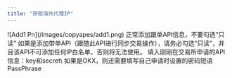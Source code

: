 ```yaml
---
title: "获取海外代理IP"
---
```


<Steps>
  <Step title="登录跟单猿，点击添加API">
    ![Add1 Pn](/images/copyapes/add1.png)
  </Step>
  <Step title="选择对应的交易所，输入API信息">
    <Info>
      正常添加跟单API信息，不要勾选“只读”
    </Info>
    <Note>
      如果是添加带单API（跟随此API进行同步交易操作），请务必勾选“只读”，并且该API不可添加任何IP白名单，否则将无法使用。
    </Note>
    填入刚刚在交易所申请的API信息：key和secret\
    如果是OKX，则还需要填写自己申请时设置的密码短语PassPhrase
  </Step>
</Steps>
